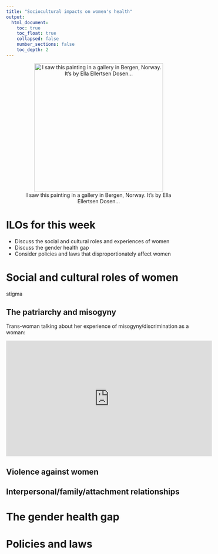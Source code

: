 ```yaml
---
title: "Sociocultural impacts on women's health"
output:
  html_document:
    toc: true
    toc_float: true
    collapsed: false
    number_sections: false
    toc_depth: 2
---
```

<center>
![I saw this painting in a gallery in Bergen, Norway. It's by Ella Ellertsen Dosen...](images/still-life-by-ella-ellertsen-dosen-1885-bergen-kunstmuseum-657027.jpg){width=350px}
</center>

# ILOs for this week

- Discuss the social and cultural roles and experiences of women
- Discuss the gender health gap
- Consider policies and laws that disproportionately affect women

# Social and cultural roles of women

stigma

## The patriarchy and misogyny

Trans-woman talking about her experience of misogyny/discrimination as a woman:

<iframe width="560" height="315" src="https://www.youtube.com/embed/lrYx7HaUlMY" title="YouTube video player" frameborder="0" allow="accelerometer; autoplay; clipboard-write; encrypted-media; gyroscope; picture-in-picture" allowfullscreen></iframe>

## Violence against women

## Interpersonal/family/attachment relationships

# The gender health gap

# Policies and laws
